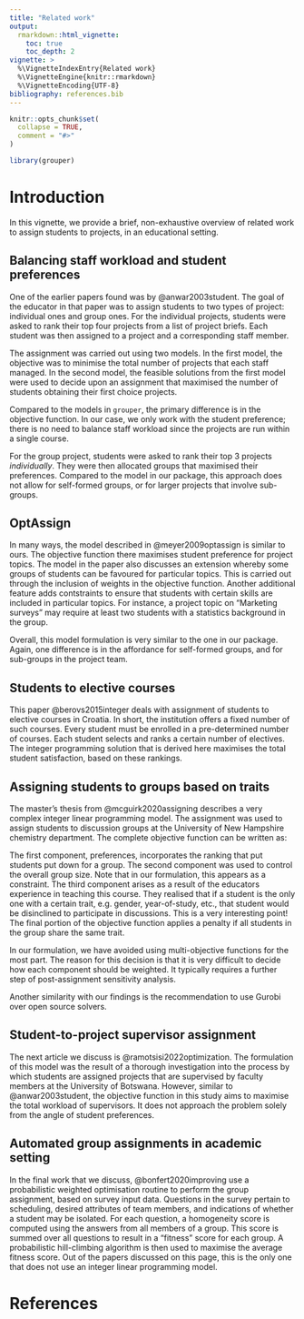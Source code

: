 ```yaml
---
title: "Related work"
output:
  rmarkdown::html_vignette:
    toc: true
    toc_depth: 2
vignette: >
  %\VignetteIndexEntry{Related work}
  %\VignetteEngine{knitr::rmarkdown}
  %\VignetteEncoding{UTF-8}
bibliography: references.bib
--- 
```



```r
knitr::opts_chunk$set(
  collapse = TRUE,
  comment = "#>"
)
```

```r
library(grouper)
```

# Introduction

In this vignette, we provide a brief, non-exhaustive overview of related work to 
assign students to projects, in an educational setting. 

## Balancing staff workload and student preferences

One of the earlier papers found was by @anwar2003student. The goal of the educator
in that paper was to assign students to two types of project: individual ones 
and group ones. For the individual projects, students were asked to rank their top
four projects from a list of project briefs. Each student was then assigned to a 
project and a corresponding staff member.

The assignment was carried out using two models. In the first model, the
objective was to minimise the total number of projects that each staff managed.
In the second model, the feasible solutions from the first model were used to
decide upon an assignment that maximised the number of students obtaining their
first choice projects. 

Compared to the models in `grouper`, the primary difference is in the objective
function. In our case, we only work with the student preference; there is no
need to balance staff workload since the projects are run within a single
course.

For the group project, students were asked to rank their top 3 projects
*individually*. They were then allocated groups that maximised their preferences.
Compared to the model in our package, this approach does not allow for
self-formed groups, or for larger projects that involve sub-groups.

## OptAssign

In many ways, the model described in @meyer2009optassign is similar to ours. The
objective function there maximises student preference for project topics. The
model in the paper also discusses an extension whereby some groups of students
can be favoured for particular topics. This is carried out through the inclusion
of weights in the objective function. Another additional feature adds
contstraints to ensure that students with certain skills are included in
particular topics. For instance, a project topic on "Marketing surveys" may
require at least two students with a statistics background in the group.

Overall, this model formulation is very similar to the one in our package.
Again, one difference is in the affordance for self-formed groups, and for
sub-groups in the project team.

## Students to elective courses

This paper @berovs2015integer deals with assignment of students to elective
courses in Croatia. In short, the institution offers a fixed number of such
courses. Every student must be enrolled in a pre-determined number of courses.
Each student selects and ranks a certain number of electives. The integer
programming solution that is derived here maximises the total student
satisfaction, based on these rankings.

## Assigning students to groups based on traits

The master's thesis from @mcguirk2020assigning describes a very complex integer
linear programming model. The assignment was used to assign students to
discussion groups at the University of New Hampshire chemistry department. The
complete objective function can be written as:

\begin{eqnarray}
\text{Minmise:}\; \text{preferences} + \text{sizes} + \text{single-trait} + \text{shared-trait}
\end{eqnarray}

The first component, preferences, incorporates the ranking that put students put 
down for a group. The second component was used to control the overall group size. Note 
that in our formulation, this appears as a constraint. The third component arises 
as a result of the educators experience in teaching this course. They realised that 
if a student is the only one with a certain trait, e.g. gender, year-of-study, etc.,
that student would be disinclined to participate in discussions. This is a very 
interesting point! The final portion of the objective function applies a penalty if
all students in the group share the same trait.

In our formulation, we have avoided using multi-objective functions for the most
part. The reason for this decision is that it is very difficult to decide how each
component should be weighted. It typically requires a further step of post-assignment
sensitivity analysis.

Another similarity with our findings is the recommendation to use Gurobi over 
open source solvers.

## Student-to-project supervisor assignment

The next article we discuss is @ramotsisi2022optimization. The formulation of this 
model was the result of a thorough investigation into the process by which 
students are assigned projects that are supervised by faculty members at the 
University of Botswana. However, similar to @anwar2003student, the objective 
function in this study aims to maximise the total workload of supervisors. It 
does not approach the problem solely from the angle of student preferences.

## Automated group assignments in academic setting

In the final work that we discuss, @bonfert2020improving use a probabilistic 
weighted optimisation routine to perform the group assignment, based on survey 
input data. Questions in the survey pertain to scheduling, desired attributes 
of team members, and indications of whether a student may be isolated. For each
question, a homogeneity score is computed using the answers from all members of a 
group. This score is summed over all questions to result in a "fitness" score 
for each group. A probabilistic hill-climbing algorithm is then used to maximise 
the average fitness score. Out of the papers discussed on this page, this is 
the only one that does not use an integer linear programming model.

# References


